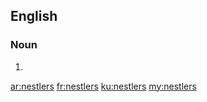 ==English==

===Noun===
{{head|en|plural}}

# {{plural of|nestler|lang=en}}

[[ar:nestlers]]
[[fr:nestlers]]
[[ku:nestlers]]
[[my:nestlers]]